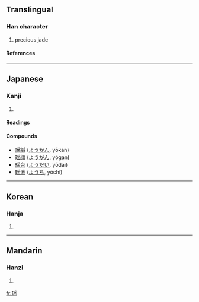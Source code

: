 {{see|瑤}}

==Translingual==
===Han character===
{{Han char|rn=96|rad=玉|as=10|sn=14|four=|canj=一土月人山 (MGBOU), X一土月人 (XMGBO)}}
# precious jade
====References====
{{Han ref|kx=0740.111|dkj=21149|hdz=21131.080|uh=7476|ud=29814}}

----
==Japanese==
===Kanji===
{{ja-kanji|grade=|rs=玉10}}
# {{defn|Japanese}} 
====Readings====
{{ja-readings|on=[[よう]] (yō)|kun=[[たま]] (tama)}}
====Compounds====
*[[瑶緘]] ([[ようかん]], yōkan)
*[[瑶顔]] ([[ようがん]], yōgan)
*[[瑶台]] ([[ようだい]], yōdai)
*[[瑶池]] ([[ようち]], yōchi)
----
==Korean==
===Hanja===
{{ko-hanja|hangeul=요|eumhun=|rv=yo|mr=yo|y=yo}}
# {{defn|Korean}}

----
==Mandarin==
===Hanzi===
{{cmn-hanzi|tra=瑤|pin=[[yáo]] (yao2)|wg=yao<sup>2</sup>}}
# {{defn|Mandarin}}

[[fr:瑶]]